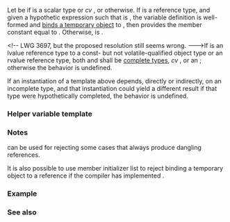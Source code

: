 {{cpp/title|reference_constructs_from_temporary}}
{{cpp/meta/navbar}}
{{ddcl|header=type_traits|since=c++23|
template&lt; class T, class U &gt;
struct reference_constructs_from_temporary;
}}

Let {{tt|V}} be {{c|std::remove_cv_t&lt;U&gt;}} if {{tt|U}} is a scalar type or ''cv'' {{tt|void}}, or {{tt|U}} otherwise. If {{tt|T}} is a reference type, and given a hypothetic expression {{c|e}} such that {{c|decltype(e)}} is {{tt|V}}, the variable definition {{c|T ref(e);}} is well-formed and [[cpp/language/reference_initialization#Lifetime_of_a_temporary|binds a temporary object]] to {{tt|ref}}, then provides the member constant {{tt|value}} equal to {{c|true}}. Otherwise, {{tt|value}} is {{c|false}}.

&lt;!-- LWG 3697, but the proposed resolution still seems wrong. ---&gt;If {{tt|T}} is an lvalue reference type to a const- but not volatile-qualified object type or an rvalue reference type, both {{c|std::remove_reference_t&lt;T&gt;}} and {{c|std::remove_reference_t&lt;U&gt;}} shall be [[cpp/language/type#Incomplete_type|complete types]], ''cv'' {{c|void}}, or an {{lsd|cpp/language/array#Arrays of unknown bound}}; otherwise the behavior is undefined.

If an instantiation of a template above depends, directly or indirectly, on an incomplete type, and that instantiation could yield a different result if that type were hypothetically completed, the behavior is undefined.

{{cpp/types/nospec|pv}}

===Helper variable template===
{{ddcl|since=c++23|1=
template&lt; class T, class U &gt;
inline constexpr bool reference_constructs_from_temporary_v =
    std::reference_constructs_from_temporary&lt;T, U&gt;::value;
}}

{{cpp/types/integral_constant/inherit |{{tt|T}} is a reference type, a {{tt|U}} value can be bound to {{tt|T}} in direct-initialization, and a temporary object would be bound to the reference}}

===Notes===
{{tt|std::reference_constructs_from_temporary}} can be used for rejecting some cases that always produce dangling references.

It is also possible to use member initializer list to reject binding a temporary object to a reference if the compiler has implemented {{wg21|CWG1696}}.

===Example===
{{example
|code=
#include &lt;type_traits&gt;

static_assert(std::reference_constructs_from_temporary_v&lt;int&amp;&amp;, int&gt; == true);
static_assert(std::reference_constructs_from_temporary_v&lt;const int&amp;, int&gt; == true);
static_assert(std::reference_constructs_from_temporary_v&lt;int&amp;&amp;, int&amp;&amp;&gt; == false);
static_assert(std::reference_constructs_from_temporary_v&lt;const int&amp;, int&amp;&amp;&gt; == false);
static_assert(std::reference_constructs_from_temporary_v&lt;int&amp;&amp;, long&amp;&amp;&gt; == true);
static_assert(std::reference_constructs_from_temporary_v&lt;int&amp;&amp;, long&gt; == true);

int main() {}
}}

===See also===
{{dsc begin}}
{{dsc inc|cpp/types/dsc is_constructible}}
{{dsc inc|cpp/utility/tuple/dsc constructor}}
{{dsc inc|cpp/utility/pair/dsc constructor}}
{{dsc inc|cpp/utility/dsc make_from_tuple}}
{{dsc end}}

{{langlinks|de|es|fr|it|ja|pt|ru|zh}}